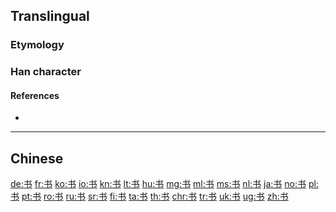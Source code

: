 {{also|書}}
==Translingual==

===Etymology===
{{Han simp|書}}

===Han character===
{{Han char|rn=2|rad=丨|as=03|sn=4|four=|canj=IDS}}

====References====
* {{Han ref|kx=0084.071|hdz=10052.050|uh=4E66|ud=20070}}

----

==Chinese==
{{zh-see|書}}

[[de:书]]
[[fr:书]]
[[ko:书]]
[[io:书]]
[[kn:书]]
[[lt:书]]
[[hu:书]]
[[mg:书]]
[[ml:书]]
[[ms:书]]
[[nl:书]]
[[ja:书]]
[[no:书]]
[[pl:书]]
[[pt:书]]
[[ro:书]]
[[ru:书]]
[[sr:书]]
[[fi:书]]
[[ta:书]]
[[th:书]]
[[chr:书]]
[[tr:书]]
[[uk:书]]
[[ug:书]]
[[zh:书]]